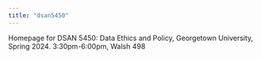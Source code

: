 ```yaml
---
title: "dsan5450"
---
```


Homepage for DSAN 5450: Data Ethics and Policy, Georgetown University, Spring 2024. 3:30pm-6:00pm, Walsh 498
